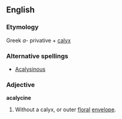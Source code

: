 ==English==

===Etymology===
Greek ''a-'' privative + [[calyx]]

===Alternative spellings===
*[[Acalysinous]]

===Adjective===
'''acalycine'''
# {{botany}} Without a calyx, or outer [[floral]] [[envelope]].
